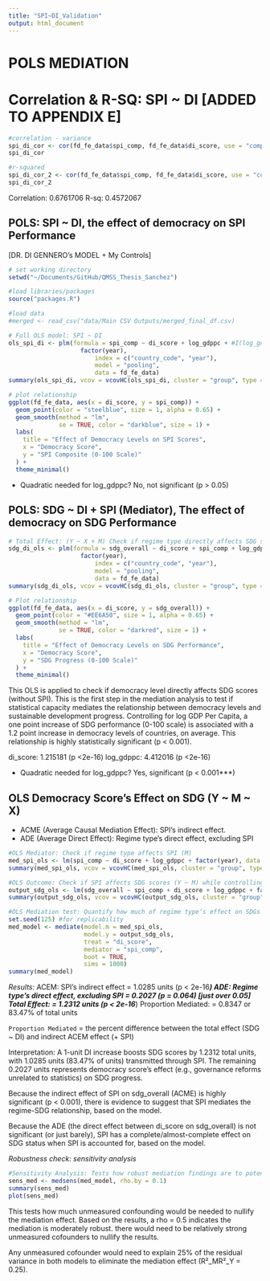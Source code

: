```yaml
---
title: "SPI~DI_Validation"
output: html_document
---
```

# POLS MEDIATION 

# Correlation & R-SQ: SPI ~ DI [ADDED TO APPENDIX E]
```r
#correlation - variance 
spi_di_cor <- cor(fd_fe_data$spi_comp, fd_fe_data$di_score, use = "complete.obs")
spi_di_cor

#r-squared
spi_di_cor_2 <- cor(fd_fe_data$spi_comp, fd_fe_data$di_score, use = "complete.obs")^2
spi_di_cor_2
```
Correlation: 0.6761706
R-sq: 0.4572067

## POLS: SPI ~ DI, the effect of democracy on SPI Performance
[DR. DI GENNERO's MODEL + My Controls] 
```r
# set working directory 
setwd("~/Documents/GitHub/QMSS_Thesis_Sanchez")

#load libraries/packages
source("packages.R")

#load data 
#merged <- read_csv("data/Main CSV Outputs/merged_final_df.csv)

# Full OLS model: SPI ~ DI
ols_spi_di <- plm(formula = spi_comp ~ di_score + log_gdppc + #I(log_gdppc^2) +
                    factor(year), 
                        index = c("country_code", "year"),
                        model = "pooling", 
                        data = fd_fe_data)
summary(ols_spi_di, vcov = vcovHC(ols_spi_di, cluster = "group", type = "HC1"))

# plot relationship
ggplot(fd_fe_data, aes(x = di_score, y = spi_comp)) + 
  geom_point(color = "steelblue", size = 1, alpha = 0.65) +
  geom_smooth(method = "lm", 
              se = TRUE, color = "darkblue", size = 1) +
  labs(
    title = "Effect of Democracy Levels on SPI Scores",
    x = "Democracy Score",
    y = "SPI Composite (0-100 Scale)"
  ) +
  theme_minimal()
```

- Quadratic needed for log_gdppc? No, not significant (p > 0.05)

## POLS: SDG ~ DI + SPI (Mediator), The effect of democracy on SDG Performance
```r
# Total Effect: (Y ~ X + M) Check if regime type directly affects SDG scores (without SPI) + Controls & RobustSEs
sdg_di_ols <- plm(formula = sdg_overall ~ di_score + spi_comp + log_gdppc + I(log_gdppc^2) + 
                    factor(year), 
                        index = c("country_code", "year"),
                        model = "pooling", 
                        data = fd_fe_data)
summary(sdg_di_ols, vcov = vcovHC(sdg_di_ols, cluster = "group", type = "HC1"))

# Plot relationship
ggplot(fd_fe_data, aes(x = di_score, y = sdg_overall)) + 
  geom_point(color = "#EE6A50", size = 1, alpha = 0.65) +
  geom_smooth(method = "lm", 
              se = TRUE, color = "darkred", size = 1) +
  labs(
    title = "Effect of Democracy Levels on SDG Performance",
    x = "Democracy Score",
    y = "SDG Progress (0-100 Scale)"
  ) +
  theme_minimal()
```
This OLS is applied to check if democracy level directly affects SDG scores (without SPI). This is the first step in the mediation analysis to test if statistical capacity mediates the relationship between democracy levels and sustainable development progress. Controlling for log GDP Per Capita, a one point increase of SDG performance (0-100 scale) is associated with a 1.2 point increase in democracy levels of countries, on average. This relationship is highly statistically significant (p < 0.001). 

di_score: 1.215181 (p <2e-16)
log_gdppc: 4.412016 (p <2e-16)

- Quadratic needed for log_gdppc? Yes, significant (p < 0.001***)

## OLS Democracy Score's Effect on SDG (Y ~ M ~ X)
- ACME (Average Causal Mediation Effect): SPI’s indirect effect.
- ADE (Average Direct Effect): Regime type’s direct effect, excluding SPI
```r
#OLS Mediator: Check if regime type affects SPI (M)
med_spi_ols <- lm(spi_comp ~ di_score + log_gdppc + factor(year), data = fd_fe_data)
summary(med_spi_ols, vcov = vcovHC(med_spi_ols, cluster = "group", type = "HC1"))

#OLS Outcome: Check if SPI affects SDG scores (Y ~ M) while controlling for regime type (X)
output_sdg_ols <- lm(sdg_overall ~ spi_comp + di_score + log_gdppc + factor(year), data = fd_fe_data)
summary(output_sdg_ols, vcov = vcovHC(output_sdg_ols, cluster = "group", type = "HC1"))

#OLS Mediation test: Quantify how much of regime type’s effect on SDGs operates through SPI
set.seed(125) #for replicability 
med_model <- mediate(model.m = med_spi_ols, 
                     model.y = output_sdg_ols, 
                     treat = "di_score", 
                     mediator = "spi_comp", 
                     boot = TRUE,
                     sims = 1000)
summary(med_model)
```
*Results:*
ACEM: SPI’s indirect effect = 1.0285  units (p < 2e-16***)
ADE: Regime type’s direct effect, excluding SPI = 0.2027  (p = 0.064) [just over 0.05]
Total Effect: = 1.2312 units (p < 2e-16***)
Proportion Mediated: = 0.8347 or 83.47% of total units

`Proportion Mediated` = the percent difference between the total effect (SDG ~ DI) and indirect ACEM effect (+ SPI)

Interpretation: A 1-unit DI increase boosts SDG scores by 1.2312 total units, with 1.0285 units (83.47% of units) transmitted through SPI. The remaining 0.2027 units represents democracy score's effect (e.g., governance reforms unrelated to statistics) on SDG progress. 

Because the indirect effect of SPI on sdg_overall (ACME) is highly significant (p < 0.001), there is evidence to suggest that SPI mediates the regime-SDG relationship, based on the model. 

Because the ADE (the direct effect between di_score on sdg_overall) is not significant (or just barely), SPI has a complete/almost-complete effect on SDG status when SPI is accounted for, based on the model. 

*Robustness check: sensitivity analysis*
```r
#Sensitivity Analysis: Tests how robust mediation findings are to potential unmeasured confounding variables
sens_med <- medsens(med_model, rho.by = 0.1)
summary(sens_med)
plot(sens_med)
```
This tests how much unmeasured confounding would be needed to nullify the mediation effect. Based on the results, a rho = 0.5 indicates the mediation is moderately robust. there would need to be relatively strong unmeasured cofounders to nullify the results.

Any unmeasured cofounder would need to explain 25% of the residual variance in both models to eliminate the mediation effect (R²_MR²_Y = 0.25). 

